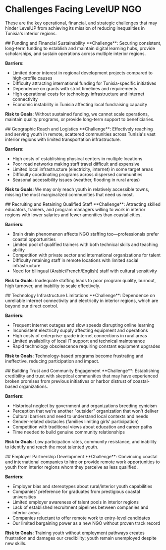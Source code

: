 # Challenges Facing LevelUP NGO

These are the key operational, financial, and strategic challenges that may hinder LevelUP from achieving its mission of reducing inequalities in Tunisia's interior regions.

<span id="funding" />
##  Funding and Financial Sustainability
**Challenge**: Securing consistent, long-term funding to establish and maintain digital learning hubs, provide scholarships, and sustain operations across multiple interior regions.

**Barriers**:
- Limited donor interest in regional development projects compared to high-profile causes
- Difficulty attracting international funding for Tunisia-specific initiatives
- Dependence on grants with strict timelines and requirements
- High operational costs for technology infrastructure and internet connectivity
- Economic instability in Tunisia affecting local fundraising capacity

**Risk to Goals**: Without sustained funding, we cannot scale operations, maintain quality programs, or provide long-term support to beneficiaries.

<span id="logistics" />
##  Geographic Reach and Logistics
**Challenge**: Effectively reaching and serving youth in remote, scattered communities across Tunisia's vast interior regions with limited transportation infrastructure.

**Barriers**:
- High costs of establishing physical centers in multiple locations
- Poor road networks making staff travel difficult and expensive
- Limited local infrastructure (electricity, internet) in some target areas
- Difficulty coordinating programs across dispersed communities
- Seasonal accessibility issues (weather, flooding in rural areas)

**Risk to Goals**: We may only reach youth in relatively accessible towns, missing the most marginalized communities that need us most.

<span id="recruiting" />
##  Recruiting and Retaining Qualified Staff
**Challenge**: Attracting skilled educators, trainers, and program managers willing to work in interior regions with lower salaries and fewer amenities than coastal cities.

**Barriers**:
- Brain drain phenomenon affects NGO staffing too—professionals prefer coastal opportunities
- Limited pool of qualified trainers with both technical skills and teaching ability
- Competition with private sector and international organizations for talent
- Difficulty retaining staff in remote locations with limited social infrastructure
- Need for bilingual (Arabic/French/English) staff with cultural sensitivity

**Risk to Goals**: Inadequate staffing leads to poor program quality, burnout, high turnover, and inability to scale effectively.

<span id="infrastructure" />
## Technology Infrastructure Limitations
**Challenge**: Dependence on unreliable internet connectivity and electricity in interior regions, which are beyond our direct control.

**Barriers**:
- Frequent internet outages and slow speeds disrupting online learning
- Inconsistent electricity supply affecting equipment and operations
- High costs of enterprise-grade internet connections in rural areas
- Limited availability of local IT support and technical maintenance
- Rapid technology obsolescence requiring constant equipment upgrades

**Risk to Goals**: Technology-based programs become frustrating and ineffective, reducing participation and impact.

<span id="engagement" />
##  Building Trust and Community Engagement
**Challenge**: Establishing credibility and trust with skeptical communities that may have experienced broken promises from previous initiatives or harbor distrust of coastal-based organizations.

**Barriers**:
- Historical neglect by government and organizations breeding cynicism
- Perception that we're another "outsider" organization that won't deliver
- Cultural barriers and need to understand local contexts and needs
- Gender-related obstacles (families limiting girls' participation)
- Competition with traditional views about education and career paths
- Time needed to build genuine community relationships

**Risk to Goals**: Low participation rates, community resistance, and inability to identify and reach the most talented youth.

<span id="partnership" />
##  Employer Partnership Development
**Challenge**: Convincing coastal and international companies to hire or provide remote work opportunities to youth from interior regions whom they perceive as less qualified.

**Barriers**:
- Employer bias and stereotypes about rural/interior youth capabilities
- Companies' preference for graduates from prestigious coastal universities
- Limited employer awareness of talent pools in interior regions
- Lack of established recruitment pipelines between companies and interior areas
- Companies reluctant to offer remote work to entry-level candidates
- Our limited bargaining power as a new NGO without proven track record

**Risk to Goals**: Training youth without employment pathways creates frustration and damages our credibility; youth remain unemployed despite new skills.




